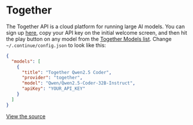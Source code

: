 
# Together

The Together API is a cloud platform for running large AI models. You can sign up [here](https://api.together.xyz/signup), copy your API key on the initial welcome screen, and then hit the play button on any model from the [Together Models list](https://docs.together.ai/docs/serverless-models). Change `~/.continue/config.json` to look like this:

```json title="config.json (Deprecated)"
{
  "models": [
    {
      "title": "Together Qwen2.5 Coder",
      "provider": "together",
      "model": "Qwen/Qwen2.5-Coder-32B-Instruct",
      "apiKey": "YOUR_API_KEY"
    }
  ]
}
```

[View the source](https://github.com/continuedev/continue/blob/main/core/llm/llms/Together.ts)
